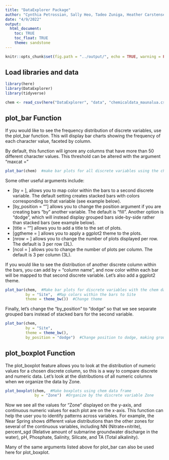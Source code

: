 ```yaml
---
title: "DataExplorer Package"
author: "Cynthia Petrossian, Sally Heo, Tadeo Zuniga, Heather Carstensen"
date: "4/9/2022"
output: 
  html_document:
    toc: TRUE
    toc_float: TRUE
    theme: sandstone
---
```


```r
knitr::opts_chunk$set(fig.path = "../output/", echo = TRUE, warning = FALSE, message = FALSE)
```

## Load libraries and data

```r
library(here)
library(DataExplorer)
library(tidyverse)

chem <- read_csv(here("DataExplorer", "data", "chemicaldata_maunalua.csv"))
```

## plot_bar Function

If you would like to see the frequency distribution of discrete variables, use the plot_bar function. This will display bar charts showing the frequency of each character value, faceted by column. 

By default, this function will ignore any columns that have more than 50 different character values. This threshold can be altered with the argument "maxcat = "  


```r
plot_bar(chem)  #make bar plots for all discrete variables using the chem data
```

Some other useful arguments include:

* [by = ], allows you to map color within the bars to a second discrete variable. The default setting creates stacked bars with colors corresponding to that variable (see example below). 
* [by_position = ""] allows you to change the position argument if you are creating  bars "by" another variable. The default is "fill". Another option is "dodge", which will instead display grouped bars side-by-side rather than stacked bars (see example below).
* [title = ""] allows you to add a title to the set of plots.
* [ggtheme = ] allows you to apply a ggplot2 theme to the plots.
* [nrow = ] allows you to change the number of plots displayed per row. The default is 3 per row (3L). 
* [ncol = ] allows you to change the number of plots per column. The default is 3 per column (3L).

If you would like to see the distribution of another discrete column within the bars, you can add by = "column name", and now color within each bar will be mapped to that second discrete variable. Let's also add a ggplot2 theme. 

```r
plot_bar(chem,  #Make bar plots for discrete variables with the chem data
         by = "Site",  #Map colors within the bars to Site
         theme = theme_bw())  #Change theme
```

Finally, let's change the "by_position" to "dodge" so that we see separate grouped bars instead of stacked bars for the second variable. 

```r
plot_bar(chem, 
         by = "Site", 
         theme = theme_bw(), 
         by_position = "dodge")  #Change position to dodge, making grouped bars. 
```



## plot_boxplot Function

The plot_boxplot feature allows you to look at the distribution of numeric values for a chosen discrete column, so this is a way to compare discrete and numeric data. Let's look at the distributions of all numeric columns when we organize the data by Zone.

```r
plot_boxplot(chem,  #Make boxplots using chem data frame
             by = "Zone")  #Organize by the discrete variable Zone
```

Now we see all the values for "Zone" displayed on the y-axis, and continuous numeric values for each plot are on the x-axis. This function can help the user you to identify patterns across variables. For example, the Near Spring shows different value distributions than the other zones for several of the continuous variables, including NN (Nitrate+nitrite), percent_sgd (Relative amount of submarine groundwater discharge in the water), pH, Phosphate, Salinity, Silicate, and TA (Total alkalinity). 

Many of the same arguments listed above for plot_bar can also be used here for plot_boxplot. 